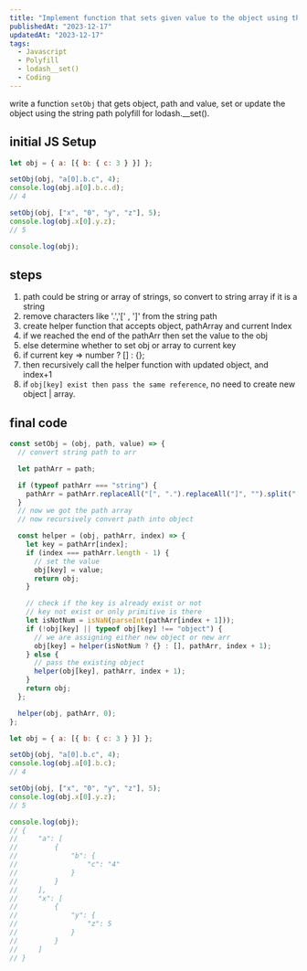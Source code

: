 ```yaml
---
title: "Implement function that sets given value to the object using the string path"
publishedAt: "2023-12-17"
updatedAt: "2023-12-17"
tags:
  - Javascript
  - Polyfill
  - lodash__set()
  - Coding
---
```


write a function `setObj` that gets object, path and value, set or update the object using the string path
polyfill for lodash.\_\_set().

## initial JS Setup

```js
let obj = { a: [{ b: { c: 3 } }] };

setObj(obj, "a[0].b.c", 4);
console.log(obj.a[0].b.c.d);
// 4

setObj(obj, ["x", "0", "y", "z"], 5);
console.log(obj.x[0].y.z);
// 5

console.log(obj);
```

## steps

1. path could be string or array of strings, so convert to string array if it is a string
2. remove characters like '.','[' , ']' from the string path
3. create helper function that accepts object, pathArray and current Index
4. if we reached the end of the pathArr then set the value to the obj
5. else determine whether to set obj or array to current key
6. if current key => number ? [] : {};
7. then recursively call the helper function with updated object, and index+1
8. if `obj[key] exist then pass the same reference`, no need to create new object | array.

## final code

```js
const setObj = (obj, path, value) => {
  // convert string path to arr

  let pathArr = path;

  if (typeof pathArr === "string") {
    pathArr = pathArr.replaceAll("[", ".").replaceAll("]", "").split(".");
  }
  // now we got the path array
  // now recursively convert path into object

  const helper = (obj, pathArr, index) => {
    let key = pathArr[index];
    if (index === pathArr.length - 1) {
      // set the value
      obj[key] = value;
      return obj;
    }

    // check if the key is already exist or not
    // key not exist or only primitive is there
    let isNotNum = isNaN(parseInt(pathArr[index + 1]));
    if (!obj[key] || typeof obj[key] !== "object") {
      // we are assigning either new object or new arr
      obj[key] = helper(isNotNum ? {} : [], pathArr, index + 1);
    } else {
      // pass the existing object
      helper(obj[key], pathArr, index + 1);
    }
    return obj;
  };

  helper(obj, pathArr, 0);
};

let obj = { a: [{ b: { c: 3 } }] };

setObj(obj, "a[0].b.c", 4);
console.log(obj.a[0].b.c);
// 4

setObj(obj, ["x", "0", "y", "z"], 5);
console.log(obj.x[0].y.z);
// 5

console.log(obj);
// {
//     "a": [
//         {
//             "b": {
//                 "c": "4"
//             }
//         }
//     ],
//     "x": [
//         {
//             "y": {
//                 "z": 5
//             }
//         }
//     ]
// }
```
